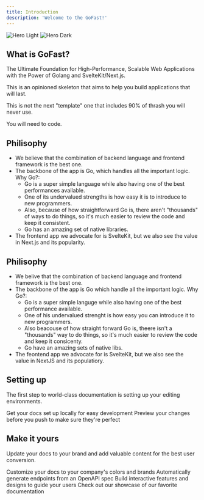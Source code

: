 ```yaml
---
title: Introduction
description: 'Welcome to the GoFast!'
---
```


<img
  className="block dark:hidden"
  src="/images/hero-light.svg"
  alt="Hero Light"
/>
<img
  className="hidden dark:block"
  src="/images/hero-dark.svg"
  alt="Hero Dark"
/>

## What is GoFast?

The Ultimate Foundation for High-Performance, Scalable Web Applications with the Power of Golang and SvelteKit/Next.js.

This is an opinioned skeleton that aims to help you build applications that will last.

This is not the next "template" one that includes 90% of thrash you will never use.

You will need to code.

## Philisophy

- We believe that the combination of backend language and frontend framework is the best one.
- The backbone of the app is Go, which handles all the important logic. Why Go?:
    - Go is a super simple language while also having one of the best performances available.
    - One of its undervalued strengths is how easy it is to introduce to new programmers.
    - Also, because of how straightforward Go is, there aren't "thousands" of ways to do things, so it's much easier to review the code and keep it consistent.
    - Go has an amazing set of native libraries.
- The frontend app we advocate for is SvelteKit, but we also see the value in Next.js and its popularity.

## Philisophy

- We belive that the combination of backend language and frontend framework is the best one.
- The backbone of the app is Go which handle all the important logic. Why Go?:
    - Go is a super simple languge while also having one of the best performance available.
    - One of his undervalued strenght is how easy you can introduce it to new programmers.
    - Also beacouse of how straight forward Go is, theere isn't a "thousands" way to do things, so it's much easier to review the code and keep it consicenty.
    - Go have an amazing sets of native libs.
- The feontend app we advocate for is SvelteKit, but we also see the value in NextJS and its populatiory.


## Setting up

The first step to world-class documentation is setting up your editing environments.

<CardGroup cols={2}>
  <Card
    title="Edit Your Docs"
    icon="pen-to-square"
    href="https://mintlify.com/docs/quickstart"
  >
    Get your docs set up locally for easy development
  </Card>
  <Card
    title="Preview Changes"
    icon="image"
    href="https://mintlify.com/docs/development"
  >
    Preview your changes before you push to make sure they're perfect
  </Card>
</CardGroup>

## Make it yours

Update your docs to your brand and add valuable content for the best user conversion.

<CardGroup cols={2}>
  <Card
    title="Customize Style"
    icon="palette"
    href="https://mintlify.com/docs/settings/global"
  >
    Customize your docs to your company's colors and brands
  </Card>
  <Card
    title="Reference APIs"
    icon="code"
    href="https://mintlify.com/docs/api-playground/openapi"
  >
    Automatically generate endpoints from an OpenAPI spec
  </Card>
  <Card
    title="Add Components"
    icon="screwdriver-wrench"
    href="https://mintlify.com/docs/components/accordion"
  >
    Build interactive features and designs to guide your users
  </Card>
  <Card
    title="Get Inspiration"
    icon="stars"
    href="https://mintlify.com/customers"
  >
    Check out our showcase of our favorite documentation
  </Card>
</CardGroup>
